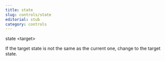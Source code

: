 ```yaml
---
title: state
slug: controls/state
editorial: stub
category: controls
---
```


<LSLControl
	name="state"
/>

state &lt;target&gt;

If the target state is not the same as the current one, change to the target state.
